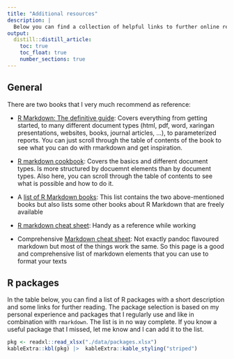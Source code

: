 ```yaml
---
title: "Additional resources"
description: |
  Below you can find a collection of helpful links to further online resources and a list of useful packages regarding the workshop topics.
output: 
  distill::distill_article:
    toc: true
    toc_float: true
    number_sections: true
---
```


## General

There are two books that I very much recommend as reference:

- [R Markdown: The definitive guide](https://bookdown.org/yihui/rmarkdown/): Covers everything from getting started, to many different document types (html, pdf, word, xaringan presentations, websites, books, journal articles, ...), to parameterized reports. You can just scroll through the table of contents of the book to see what you can do with rmarkdown and get inspiration. 

- [R markdown cookbook](https://bookdown.org/yihui/rmarkdown-cookbook/): Covers the basics and different document types. Is more structured by docuemnt elements than by document types. Also here, you can scroll through the table of
contents to see what is possible and how to do it.

- A [list of R Markdown books](https://www.bigbookofr.com/r-markdown.html): This list contains the two above-mentioned books but also lists some other books about R Markdown that are freely available

- [R markdown cheat sheet](https://raw.githubusercontent.com/rstudio/cheatsheets/master/rmarkdown-2.0.pdf): Handy as a reference while working

- Comprehensive [Markdown cheat sheet](https://github.com/adam-p/markdown-here/wiki/Markdown-Cheatsheet): Not exactly pandoc flavoured markdown but most of the things work the same. So this page is a good and comprehensive list of markdown elements that you can use to format your texts

## R packages

In the table below, you can find a list of R packages with a short description and 
some links for further reading. The package selection is based on my personal experience and
packages that I regularly use and like in combination with `rmarkdown`. 
The list is in no way complete. If you know a useful package 
that I missed, let me know and I can add it to the list.


```r
pkg <- readxl::read_xlsx("./data/packages.xlsx")
kableExtra::kbl(pkg) |>  kableExtra::kable_styling("striped")
```

